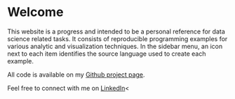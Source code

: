 # Welcome {-}

This website is a progress and intended to be a personal reference for data science related tasks. It consists of reproducible programming examples for various analytic and visualization techniques. In the sidebar menu, an icon next to each item identifies the source language used to create each example.

<p>All code is available on my <a href="https://github.com/JestonBlu/DataScience" target="_blank">Github project page</a>.</p>

<p>Feel free to connect with me on <a href="https://www.linkedin.com/in/josephblubaugh" target="_blank">LinkedIn</a><
